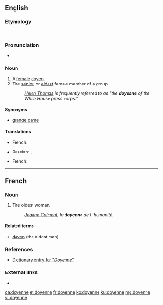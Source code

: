 {{also|doyenné}}
==English==
===Etymology===
{{borrowing|fr|lang=en}}.

===Pronunciation===
* {{rhymes|ɛn|lang=en}}

===Noun===
{{en-noun}}

# A [[female]] [[doyen]].
# The [[senior]], or [[eldest]] female member of a group.
#: ''[[w:Helen Thomas|Helen Thomas]] is frequently referred to as "the '''doyenne''' of the White House press corps."''

====Synonyms====
* [[grande dame]]

====Translations====
{{trans-top|female doyen}}
* French: {{t+|fr|doyenne|f}}
{{trans-mid}}
* Russian: {{t+|ru|специали́стка|f}}, {{t+|ru|профессиона́лка|f}}
{{trans-bottom}}

{{trans-top|oldest female in group}}
* French: {{t+|fr|doyenne|f}}
{{trans-mid}}
{{trans-bottom}}
----

==French==

===Noun===
{{fr-noun|f}}

# The oldest woman.
#: ''[[w:Jeanne Calment|Jeanne Calment]], la '''doyenne''' de l' humanité.''

====Related terms====
* [[doyen]] (the oldest man)

===References===
* [http://www.bartleby.com/61/19/D0371900.html Dictionary entry for "''Doyenne''"]

===External links===
* {{R:TLFi}}

[[ca:doyenne]]
[[et:doyenne]]
[[fr:doyenne]]
[[ko:doyenne]]
[[ku:doyenne]]
[[mg:doyenne]]
[[vi:doyenne]]